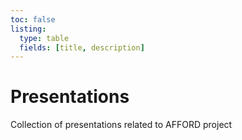 ```yaml
---
toc: false
listing:
  type: table
  fields: [title, description]
---
```


# Presentations {.unnumbered}
Collection of presentations related to AFFORD project